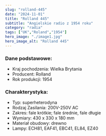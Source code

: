 ```yaml
---
slug: "rolland-445"
date: "2024-11-01"
title: "Rolland 445"
subtitle: "Angielskie radio z 1954 roku"
category: "radia"
tags: ["UK","Roland","1954"]
hero_image: "./image1.jpg"
hero_image_alt: "Rolland 445"
---
```


### Dane podstawowe:

- Kraj pochodzenia: Wielka Brytania
- Producent: Rolland
- Rok produkcji: 1954

### Charakterystyka:

- Typ: superheterodyna
- Rodzaj Zasilania: 200V-250V AC
- Zakres: fale krótkie; fale średnie, fale długie
- Wymiary: 430 x 330 x 180 mm
- Materiał obudowy: drewno
- Lampy: ECH81, EAF41, EBC41, EL84, EZ40
